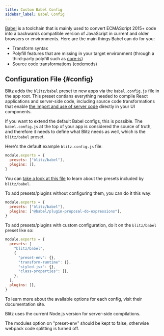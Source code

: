 ```yaml
---
title: Custom Babel Config
sidebar_label: Babel Config
---
```


[Babel](https://babeljs.io/) is a toolchain that is mainly used to convert
ECMAScript 2015+ code into a backwards compatible version of JavaScript in
current and older browsers or environments. Here are the main things Babel
can do for you:

- Transform syntax
- Polyfill features that are missing in your target environment (through a
  third-party polyfill such as
  [core-js](https://github.com/zloirock/core-js))
- Source code transformations (codemods)

## Configuration File {#config}

Blitz adds the `blitz/babel` preset to new apps via the `babel.config.js`
file in the app root. This preset contians everything needed to compile
React applications and server-side code, including source code
transformations that enable
[the import and use of server code](https://blitzjs.com/docs/client-and-server)
directly in your UI components.

If you want to extend the default Babel configs, this is possible. The
`babel.config.js` at the top of your app is considered the source of
truth, and therefore it needs to define what Blitz needs as well, which is
the `blitz/babel` preset.

Here's the default example `blitz.config.js` file:

```jsx
module.exports = {
  presets: ["blitz/babel"],
  plugins: [],
}
```

You can
[take a look at this file](https://github.com/blitz-js/blitz/blob/canary/packages/babel-preset/src/index.ts)
to learn about the presets included by `blitz/babel`.

To add presets/plugins without configuring them, you can do it this way:

```jsx
module.exports = {
  presets: ["blitz/babel"],
  plugins: ["@babel/plugin-proposal-do-expressions"],
}
```

To add presets/plugins with custom configuration, do it on the
`blitz/babel` preset like so:

```jsx
module.exports = {
  presets: [
    "blitz/babel",
    {
      "preset-env": {},
      "transform-runtime": {},
      "styled-jsx": {},
      "class-properties": {},
    },
  ],
  plugins: [],
}
```

<Card type="info">

To learn more about the available options for each config, visit their
documentation site.

Blitz uses the current Node.js version for server-side compilations.

</Card>

<Card type="caution">

The modules option on "preset-env" should be kept to false, otherwise
webpack code splitting is turned off.

</Card>